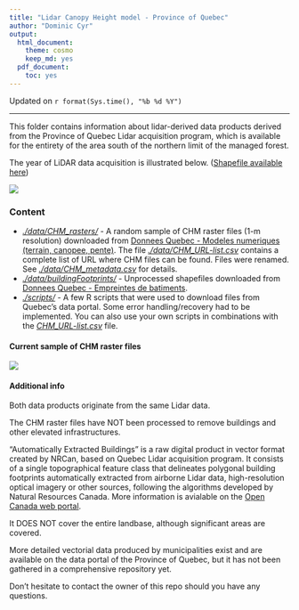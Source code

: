 ```yaml
---
title: "Lidar Canopy Height model - Province of Quebec"
author: "Dominic Cyr"
output:
  html_document: 
    theme: cosmo
    keep_md: yes
  pdf_document:
    toc: yes
---
```


Updated on `r format(Sys.time(), "%b %d %Y")`

-------

This folder contains information about lidar-derived data products derived from the Province of Quebec Lidar acquisition program, which is available for the entirety of the area south of the northern limit of the managed forest.

The year of LiDAR data acquisition is illustrated below. ([Shapefile available here][01])

![](./fig/Acquisition_produits_derives_LiDAR.jpg)

### Content

* *[./data/CHM_rasters/][02]* - A random sample of CHM raster files (1-m resolution) downloaded from [Donnees Quebec - Modeles numeriques (terrain, canopee, pente)][11]. The file *[./data/CHM_URL-list.csv][05]* contains a complete list of URL where CHM files can be found. Files were renamed. See *[./data/CHM_metadata.csv][04]* for details.
* *[./data/buildingFootprints/][03]* - Unprocessed shapefiles downloaded from [Donnees Quebec - Empreintes de batiments][12]. 
* *[./scripts/][04]* - A few R scripts that were used to download files from Quebec's data portal. Some error handling/recovery had to be implemented. You can also use your own scripts in combinations with the *[CHM_URL-list.csv][05]* file.


#### Current sample of CHM raster files 

![](./fig/CHM_sample.jpg)


#### Additional info
Both data products originate from the same Lidar data.

The CHM raster files have NOT been processed to remove buildings and other elevated infrastructures.


"Automatically Extracted Buildings" is a raw digital product in vector format created by NRCan, based on Quebec 
Lidar acquisition program. It consists of a single topographical feature class that delineates polygonal building footprints automatically extracted from airborne Lidar data, high-resolution optical imagery or other sources, following the algorithms developed by Natural Resources Canada. More information is avialable on the [Open Canada web portal][13].

It DOES NOT cover the entire landbase, although significant areas are covered.


More detailed vectorial data produced by municipalities exist and are available on the data portal
of the Province of Quebec, but it has not been gathered in a comprehensive repository yet. 

Don't hesitate to contact the owner of this repo should you have any questions.

[01]: https://github.com/dcyr/Lidar_CHM_Quebec/blob/master/data/other
[02]: https://github.com/dcyr/Lidar_CHM_Quebec/blob/master/data/CHM_rasters
[03]: https://github.com/dcyr/Lidar_CHM_Quebec/blob/master/data/buildingFootprints
[04]: https://github.com/dcyr/Lidar_CHM_Quebec/blob/master/data/CHM_metadata.csv
[05]: https://github.com/dcyr/Lidar_CHM_Quebec/blob/master/data/CHM_URL-list.csv

[11]: https://www.donneesquebec.ca/recherche/dataset/produits-derives-de-base-du-lidar
[12]: https://www.donneesquebec.ca/recherche/dataset/empreintes-de-batiments
[13]: https://open.canada.ca/data/en/dataset/7a5cda52-c7df-427f-9ced-26f19a8a64d6

